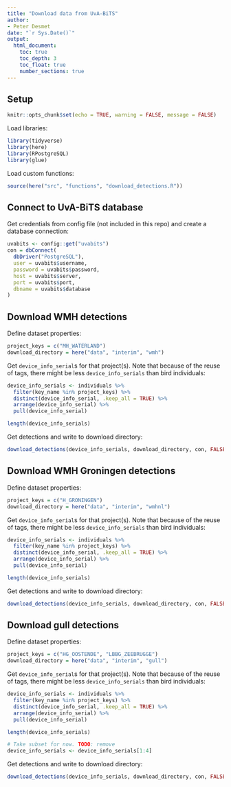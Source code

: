 ```yaml
---
title: "Download data from UvA-BiTS"
author:
- Peter Desmet
date: "`r Sys.Date()`"
output:
  html_document:
    toc: true
    toc_depth: 3
    toc_float: true
    number_sections: true
---
```


## Setup

```r
knitr::opts_chunk$set(echo = TRUE, warning = FALSE, message = FALSE)
```

Load libraries:

```r
library(tidyverse)
library(here)
library(RPostgreSQL)
library(glue)
```

Load custom functions:

```r
source(here("src", "functions", "download_detections.R"))
```

## Connect to UvA-BiTS database

Get credentials from config file (not included in this repo) and create a database connection:

```r
uvabits <- config::get("uvabits")
con = dbConnect(
  dbDriver("PostgreSQL"),
  user = uvabits$username,
  password = uvabits$password,
  host = uvabits$server,
  port = uvabits$port,
  dbname = uvabits$database
)
```

## Download WMH detections

Define dataset properties:

```r
project_keys = c("MH_WATERLAND")
download_directory = here("data", "interim", "wmh")
```

Get `device_info_serial`s for that project(s). Note that because of the reuse of tags, there might be less `device_info_serials` than bird individuals:

```r
device_info_serials <- individuals %>%
  filter(key_name %in% project_keys) %>%
  distinct(device_info_serial, .keep_all = TRUE) %>%
  arrange(device_info_serial) %>%
  pull(device_info_serial)

length(device_info_serials)
```

Get detections and write to download directory:

```r
download_detections(device_info_serials, download_directory, con, FALSE)
```

## Download WMH Groningen detections

Define dataset properties:

```r
project_keys = c("H_GRONINGEN")
download_directory = here("data", "interim", "wmhnl")
```

Get `device_info_serial`s for that project(s). Note that because of the reuse of tags, there might be less `device_info_serials` than bird individuals:

```r
device_info_serials <- individuals %>%
  filter(key_name %in% project_keys) %>%
  distinct(device_info_serial, .keep_all = TRUE) %>%
  arrange(device_info_serial) %>%
  pull(device_info_serial)

length(device_info_serials)
```

Get detections and write to download directory:

```r
download_detections(device_info_serials, download_directory, con, FALSE)
```

## Download gull detections

Define dataset properties:

```r
project_keys = c("HG_OOSTENDE", "LBBG_ZEEBRUGGE")
download_directory = here("data", "interim", "gull")
```

Get `device_info_serial`s for that project(s). Note that because of the reuse of tags, there might be less `device_info_serials` than bird individuals:

```r
device_info_serials <- individuals %>%
  filter(key_name %in% project_keys) %>%
  distinct(device_info_serial, .keep_all = TRUE) %>%
  arrange(device_info_serial) %>%
  pull(device_info_serial)

length(device_info_serials)
```

```r
# Take subset for now. TODO: remove
device_info_serials <- device_info_serials[1:4]
```

Get detections and write to download directory:

```r
download_detections(device_info_serials, download_directory, con, FALSE)
```
